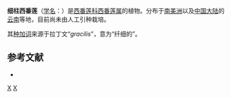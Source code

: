 {{Speciesbox
| genus = Passiflora
| species = gracilis
| authority = Jacq., 1822
}}

'''细柱西番莲'''（[[学名|学名]]：{{lang|la|''Passiflora gracilis''}}）是[[西番莲科|西番莲科]][[西番莲属|西番莲属]]的植物。分布于[[南美洲|南美洲]]以及[[中国大陆|中国大陆]]的[[云南|云南]]等地，目前尚未由人工引种栽培。

其[[种加词|种加词]]来源于拉丁文“''gracilis''”，意为“纤细的”。

== 参考文献 ==
<div class="references-small">
* {{cite web| url =http://www.bioinfo.cn/db05/KmzwSpecies.php?action=view&id=29421| title =细柱西番莲| work =《中国高等植物数据库全库》| publisher =中国科学院微生物研究所| author =昆明植物研究所| accessdate =2009-02-26| deadurl =yes| archiveurl =https://web.archive.org/web/20160305053410/http://www.bioinfo.cn/db05/KmzwSpecies.php?action=view&id=29421| archivedate =2016-03-05}}
</div>
{{Taxonbar|from=Q15232750}}

[[Category:西番莲属|X]]
[[Category:1822年描述的植物|X]]


{{植物小作品}}